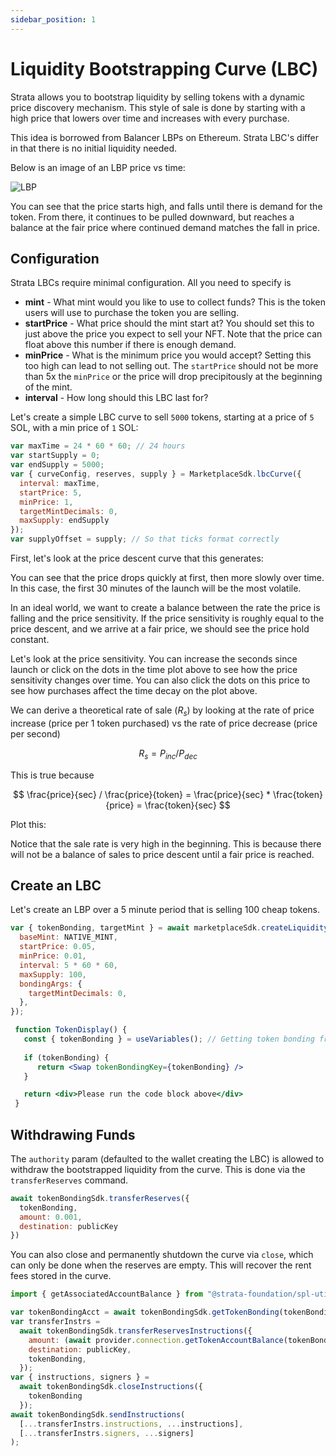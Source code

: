 ```yaml
---
sidebar_position: 1
---
```


# Liquidity Bootstrapping Curve (LBC)

Strata allows you to bootstrap liquidity by selling tokens with a dynamic price discovery mechanism. This style of sale is done by starting with a high price that lowers over time and
increases with every purchase.

This idea is borrowed from Balancer LBPs on Ethereum. Strata LBC's differ in that there is no initial liquidity needed.

Below is an image of an LBP price vs time:

![LBP](./lbp.png)

You can see that the price starts high, and falls until there is demand for the token. From there, it continues to be pulled downward,
but reaches a balance at the fair price where continued demand matches the fall in price.

## Configuration

Strata LBCs require minimal configuration. All you need to specify is

  * **mint** - What mint would you like to use to collect funds? This is the token users will use to purchase the token you are selling.
  * **startPrice** - What price should the mint start at? You should set this to just above the price you expect to sell your NFT. Note that the price can float above this number if there is enough demand.
  * **minPrice** - What is the minimum price you would accept? Setting this too high can lead to not selling out. The `startPrice` should not be more than 5x the `minPrice` or the price will drop precipitously at the beginning of the mint.
  * **interval** - How long should this LBC last for?


Let's create a simple LBC curve to sell `5000` tokens, starting at a price of `5` SOL, with a min price of `1` SOL:


```jsx async
var maxTime = 24 * 60 * 60; // 24 hours
var startSupply = 0;
var endSupply = 5000;
var { curveConfig, reserves, supply } = MarketplaceSdk.lbcCurve({
  interval: maxTime,
  startPrice: 5,
  minPrice: 1,
  targetMintDecimals: 0,
  maxSupply: endSupply
});
var supplyOffset = supply; // So that ticks format correctly
```

First, let's look at the price descent curve that this generates:

<CurveConfiguratorFromVariables priceVsSupply={false} priceVsTime rateVsTime={false} />

You can see that the price drops quickly at first, then more slowly over time. In this case, the first 30 minutes of the launch
will be the most volatile.

In an ideal world, we want to create a balance between the rate the price is falling and the price sensitivity.
If the price sensitivity is roughly equal to the price descent, and we arrive at a fair price, we should see the price hold constant.

Let's look at the price sensitivity. You can increase the seconds since launch or click on the dots in the time plot above to see how the price
sensitivity changes over time. You can also click the dots on this price to see how purchases affect the time decay on the plot above.

<CurveConfiguratorFromVariables priceVsSupply priceVsTime={false} rateVsTime={false} />

We can derive a theoretical rate of sale ($R_s$) by looking at the rate of price increase (price per 1 token purchased) vs 
the rate of price decrease (price per second)

$$
R_s = P_{inc} / P_{dec}
$$

This is true because

$$
 \frac{price}{sec} / \frac{price}{token} =  \frac{price}{sec} * \frac{token}{price} = \frac{token}{sec}
$$

Plot this:

<CurveConfiguratorFromVariables priceVsSupply={false} priceVsTime={false} rateVsTime={true} />
<CurveConfiguratorFromVariables priceVsSupply={false} priceVsTime={false} rateVsTime={false} salesVsTime={true} />

Notice that the sale rate is very high in the beginning. This is because there will not be a balance of sales to price descent until
a fair price is reached.

## Create an LBC

Let's create an LBP over a 5 minute period that is selling 100 cheap tokens.

```js async name=lbc
var { tokenBonding, targetMint } = await marketplaceSdk.createLiquidityBootstrapper({
  baseMint: NATIVE_MINT,
  startPrice: 0.05,
  minPrice: 0.01,
  interval: 5 * 60 * 60,
  maxSupply: 100,
  bondingArgs: {
    targetMintDecimals: 0,
  },
});
```

```jsx live
 function TokenDisplay() {
   const { tokenBonding } = useVariables(); // Getting token bonding from above code;
   
   if (tokenBonding) {
      return <Swap tokenBondingKey={tokenBonding} />
   }

   return <div>Please run the code block above</div>
 }
```

## Withdrawing Funds

The `authority` param (defaulted to the wallet creating the LBC) is allowed to withdraw the bootstrapped liquidity from
the curve. This is done via the `transferReserves` command.

```js async deps=lbc
await tokenBondingSdk.transferReserves({
  tokenBonding,
  amount: 0.001,
  destination: publicKey
})
```

You can also close and permanently shutdown the curve via `close`, which can only be done when the reserves are empty. This will
recover the rent fees stored in the curve.
```js
import { getAssociatedAccountBalance } from "@strata-foundation/spl-utils";
```

```js async deps=lbc
var tokenBondingAcct = await tokenBondingSdk.getTokenBonding(tokenBonding);
var transferInstrs =
  await tokenBondingSdk.transferReservesInstructions({
    amount: (await provider.connection.getTokenAccountBalance(tokenBondingAcct.baseStorage)).value.uiAmount,
    destination: publicKey,
    tokenBonding,
  });
var { instructions, signers } =
  await tokenBondingSdk.closeInstructions({
    tokenBonding
  });
await tokenBondingSdk.sendInstructions(
  [...transferInstrs.instructions, ...instructions],
  [...transferInstrs.signers, ...signers]
);
```
